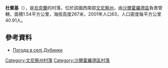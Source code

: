 {{coord|48|40|45|N|28|10|24|E|scale:30000|display=title}}

'''杜賓基'''（{{lang-uk|Дубинки}}），是[[烏克蘭|烏克蘭]]的村落，位於該國西南部[[文尼察州|文尼察州]]，由[[沙爾霍羅德區|沙爾霍羅德區]]負責管轄，面積1.54平方公里，海拔高度267米，2001年人口63，人口密度每平方公里40.91人。

==參考資料==
* [http://weather.in.ua/ua/vinnickaja/7365 Погода в селі Дубинки] {{Wayback|url=http://weather.in.ua/ua/vinnickaja/7365 |date=20200417230119 }}

[[Category:文尼察州村落|Category:文尼察州村落]]
[[Category:沙爾霍羅德區村落|Category:沙爾霍羅德區村落]]


{{Vinnytsia-geo-stub}}